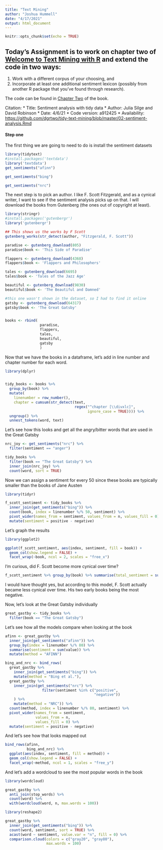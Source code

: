 ---
title: "Text Mining"
author: "Joshua Hummell"
date: "4/17/2021"
output: html_document
---

```{r setup, include=FALSE}
knitr::opts_chunk$set(echo = TRUE)
```

## Today's Assignment is to work on chapter two of [Welcome to Text Mining with R](https://www.tidytextmining.com/index.html) and extend the code in two ways:  
1. Work with a different corpus of your choosing, and  
2. Incorporate at least one additional sentiment lexicon (possibly from another R package that you’ve found through research).  

The code can be found in [Chapter Two](https://www.tidytextmining.com/sentiment.html) of the book.  


Citation: 
*    Title: Sentiment analysis with tidy data
*    Author:  Julia Silge and David Robinson
*    Date: 4/6/21
*    Code version: a912425
*    Availability: [https://github.com/dgrtwo/tidy-text-mining/blob/master/02-sentiment-analysis.Rmd](https://github.com/dgrtwo/tidy-text-mining/blob/master/02-sentiment-analysis.Rmd)


#### Step one  
The first thing we are going to need to do is install the sentiment datasets  

```{r message=FALSE}
library(tidytext)
#install.packages('textdata')
library('textdata')
get_sentiments("afinn")
```

```{r message=FALSE}
get_sentiments("bing")
```

```{r message=FALSE}

get_sentiments("nrc")
```


The next step is to pick an author. I like F. Scott Fitzgerald, and as a cynical writer, I want to see if the sentiment analysis picks up on that. 
I will download the books from Gutenberg (the ones out of copyright at least).  

```{r}
library(stringr)
#install.packages('gutenbergr')
library('gutenbergr')

## This shows us the works by F Scott
gutenberg_works(str_detect(author, "Fitzgerald, F. Scott"))

paradise <- gutenberg_download(805)
paradise$book <- 'This Side of Paradise'

flappers <- gutenberg_download(4368)
flappers$book <- 'Flappers and Philosophers'

tales <- gutenberg_download(6695)
tales$book <- 'Tales of the Jazz Age'

beautiful <- gutenberg_download(9830)
beautiful$book <- 'The Beautiful and Damned'

#this one wasn't shown in the dataset, so I had to find it online
gatsby <- gutenberg_download(64317)
gatsby$book <- 'The Great Gatsby'


books <- rbind(
                paradise,
                flappers,
                tales,
                beautiful,
                gatsby
                )

```



Now that we have the books in a dataframe, let's add in line number and chapter number for each word.  
```{r}

library(dplyr)


tidy_books <- books %>%
  group_by(book) %>%
  mutate(
    linenumber = row_number(),
    chapter = cumsum(str_detect(text, 
                                regex("^chapter [\\divxlc]", 
                                      ignore_case = TRUE)))) %>%
  ungroup() %>%
  unnest_tokens(word, text)
```

Let's see how this looks and get all the angry/bitter words that are used in the Great Gatsby  
```{r}
nrc_joy <- get_sentiments("nrc") %>% 
  filter(sentiment == "anger")

tidy_books %>%
  filter(book == "The Great Gatsby") %>%
  inner_join(nrc_joy) %>%
  count(word, sort = TRUE)
```


Now we can assign a sentiment for every 50 since these books are typically smaller than the books of Jane Austen   
```{r}
library(tidyr)

f_scott_sentiment <- tidy_books %>%
  inner_join(get_sentiments("bing")) %>%
  count(book, index = linenumber %/% 50, sentiment) %>%
  pivot_wider(names_from = sentiment, values_from = n, values_fill = 0) %>% 
  mutate(sentiment = positive - negative)
```

Let's graph the results  
```{r}
library(ggplot2)

ggplot(f_scott_sentiment, aes(index, sentiment, fill = book)) +
  geom_col(show.legend = FALSE) +
  facet_wrap(~book, ncol = 2, scales = "free_x")
```
I'm curious, did F. Scott become more cynical over time? 
```{r}
f_scott_sentiment %>% group_by(book) %>% summarise(total_sentiment = sum(sentiment)) %>% arrange(desc(total_sentiment))
```
I would have thought yes, but according to this model, F. Scott actually became less cynical over time. His two early books being the most negative.  





Now, let's look at the Great Gatsby individually  
```{r}
great_gastby <- tidy_books %>% 
  filter(book == "The Great Gatsby")
```


Let's see how all the models compare when looking at the book  
```{r}
afinn <- great_gastby %>% 
  inner_join(get_sentiments("afinn")) %>% 
  group_by(index = linenumber %/% 80) %>% 
  summarise(sentiment = sum(value)) %>% 
  mutate(method = "AFINN")

bing_and_nrc <- bind_rows(
  great_gastby %>% 
    inner_join(get_sentiments("bing")) %>%
    mutate(method = "Bing et al."),
  great_gastby %>% 
    inner_join(get_sentiments("nrc") %>% 
                 filter(sentiment %in% c("positive", 
                                         "negative"))
    ) %>%
    mutate(method = "NRC")) %>%
  count(method, index = linenumber %/% 80, sentiment) %>%
  pivot_wider(names_from = sentiment,
              values_from = n,
              values_fill = 0) %>% 
  mutate(sentiment = positive - negative)
```

And let's see how that looks mapped out 
```{r}
bind_rows(afinn, 
          bing_and_nrc) %>%
  ggplot(aes(index, sentiment, fill = method)) +
  geom_col(show.legend = FALSE) +
  facet_wrap(~method, ncol = 1, scales = "free_y")
```





And let's add a wordcloud to see the most popular words in the book  
```{r}
library(wordcloud)

great_gastby %>%
  anti_join(stop_words) %>%
  count(word) %>%
  with(wordcloud(word, n, max.words = 100))
```
```{r}
library(reshape2)

great_gastby %>%
  inner_join(get_sentiments("bing")) %>%
  count(word, sentiment, sort = TRUE) %>%
  acast(word ~ sentiment, value.var = "n", fill = 0) %>%
  comparison.cloud(colors = c("gray20", "gray80"),
                   max.words = 100)
```




















